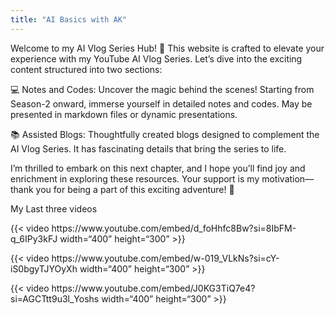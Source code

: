 ```yaml
---
title: "AI Basics with AK"
---
```


Welcome to my AI Vlog Series Hub! 🚀 This website is crafted to elevate your experience with my YouTube AI Vlog Series. Let's dive into the exciting content structured into two sections:

💻 Notes and Codes: Uncover the magic behind the scenes! Starting from Season-2 onward, immerse yourself in detailed notes and codes. May be presented in markdown files or dynamic presentations.

📚 Assisted Blogs: Thoughtfully created blogs designed to complement the AI Vlog Series. It has fascinating details that bring the series to life.

I'm thrilled to embark on this next chapter, and I hope you'll find joy and enrichment in exploring these resources. Your support is my motivation—thank you for being a part of this exciting adventure! 🌟

My Last three videos

{{< video https://www.youtube.com/embed/d_foHhfc8Bw?si=8IbFM-q_6IPy3kFJ width="400" height="300" >}}

{{< video https://www.youtube.com/embed/w-019_VLkNs?si=cY-iS0bgyTJYOyXh width="400" height="300" >}}

{{< video https://www.youtube.com/embed/J0KG3TiQ7e4?si=AGCTtt9u3l_Yoshs width="400" height="300" >}}


